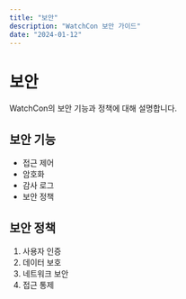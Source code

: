 ```yaml
---
title: "보안"
description: "WatchCon 보안 가이드"
date: "2024-01-12"
---
```


# 보안

WatchCon의 보안 기능과 정책에 대해 설명합니다.

## 보안 기능

- 접근 제어
- 암호화
- 감사 로그
- 보안 정책

## 보안 정책

1. 사용자 인증
2. 데이터 보호
3. 네트워크 보안
4. 접근 통제
